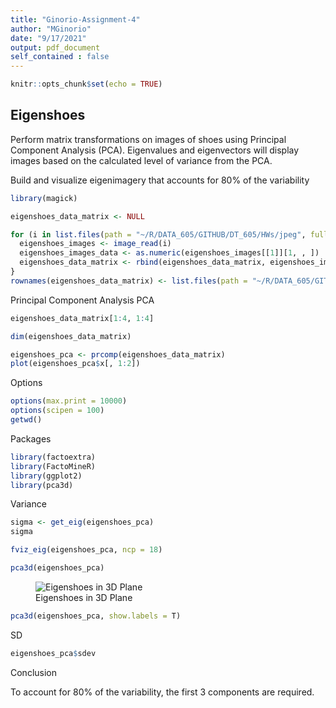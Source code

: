```yaml
---
title: "Ginorio-Assignment-4"
author: "MGinorio"
date: "9/17/2021"
output: pdf_document
self_contained : false
---
```


```r
knitr::opts_chunk$set(echo = TRUE)
```

## Eigenshoes

Perform matrix transformations on images of shoes using Principal Component Analysis (PCA). Eigenvalues and eigenvectors will display images based on the calculated level of variance from the PCA. 

Build and visualize  eigenimagery that accounts for 80% of the variability


```r

library(magick)

eigenshoes_data_matrix <- NULL

for (i in list.files(path = "~/R/DATA_605/GITHUB/DT_605/HWs/jpeg", full.names = T)) {
  eigenshoes_images <- image_read(i)
  eigenshoes_images_data <- as.numeric(eigenshoes_images[[1]][1, , ])
  eigenshoes_data_matrix <- rbind(eigenshoes_data_matrix, eigenshoes_images_data)
}
rownames(eigenshoes_data_matrix) <- list.files(path = "~/R/DATA_605/GITHUB/DT_605/HWs/jpeg" )


```

Principal Component Analysis PCA

```r
eigenshoes_data_matrix[1:4, 1:4]
```

```r
dim(eigenshoes_data_matrix)
```

```r
eigenshoes_pca <- prcomp(eigenshoes_data_matrix)
plot(eigenshoes_pca$x[, 1:2])

```

######################## Options ##################################

```r
options(max.print = 10000)
options(scipen = 100)
getwd()
```

######################## Packages  ##################################



```r
library(factoextra)
library(FactoMineR)
library(ggplot2)
library(pca3d)
```


######################## Variance  ##################################

```r
sigma <- get_eig(eigenshoes_pca)
sigma
```
```r
fviz_eig(eigenshoes_pca, ncp = 18)
```


```r
pca3d(eigenshoes_pca)
```

![Eigenshoes in 3D Plane](Images/shoes_3d.png.PNG)

```r
pca3d(eigenshoes_pca, show.labels = T)
```


######################## SD  ##################################

```r
eigenshoes_pca$sdev
```

######################## Conclusion  ##################################

To account for 80% of the variability, the first 3 components are required.

